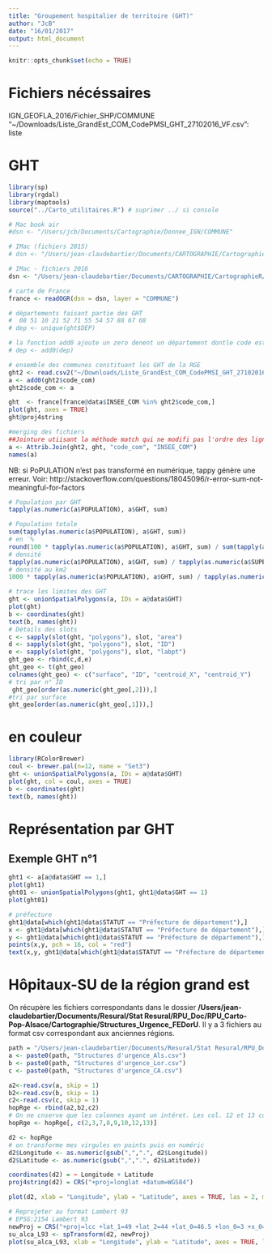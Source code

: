 ```yaml
---
title: "Groupement hospitalier de territoire (GHT)"
author: "JcB"
date: "16/01/2017"
output: html_document
---
```


```r
knitr::opts_chunk$set(echo = TRUE)
```
Fichiers nécéssaires
====================
IGN_GEOFLA_2016/Fichier_SHP/COMMUNE
"~/Downloads/Liste_GrandEst_COM_CodePMSI_GHT_27102016_VF.csv": liste  

GHT
===
```r
library(sp)
library(rgdal)
library(maptools)
source("../Carto_utilitaires.R") # suprimer ../ si console

# Mac book air
#dsn <- "/Users/jcb/Documents/Cartographie/Donnee_IGN/COMMUNE"

# IMac (fichiers 2015)
# dsn <- "/Users/jean-claudebartier/Documents/CARTOGRAPHIE/CartographieR/IGN_GEOFLA_2015/Fichier_SHP/COMMUNE"

# IMac - fichiers 2016
dsn <- "/Users/jean-claudebartier/Documents/CARTOGRAPHIE/CartographieR/IGN_GEOFLA_2016/COMMUNE"

# carte de France
france <- readOGR(dsn = dsn, layer = "COMMUNE")
```

```r

# départements faisant partie des GHT
#  08 51 10 21 52 71 55 54 57 88 67 68
# dep <- unique(ght$DEP)

# la fonction add0 ajoute un zero denent un département dontle code est < 10
# dep <- add0(dep)

# ensemble des communes constituant les GHT de la RGE
ght2 <- read.csv2("~/Downloads/Liste_GrandEst_COM_CodePMSI_GHT_27102016_VF.csv")
a <- add0(ght2$code_com)
ght2$code_com <- a

ght  <- france[france@data$INSEE_COM %in% ght2$code_com,]
plot(ght, axes = TRUE)
ght@proj4string

```

```r
#merging des fichiers
##Jointure utiisant la méthode match qui ne modifi pas l'ordre des lignes
a <- Attrib.Join(ght2, ght, "code_com", "INSEE_COM")
names(a)
```

NB: si PoPULATION n'est pas transformé en numérique, tappy génère une erreur. Voir: http://stackoverflow.com/questions/18045096/r-error-sum-not-meaningful-for-factors
```r
# Population par GHT
tapply(as.numeric(a$POPULATION), a$GHT, sum)
```

```r

# Population totale
sum(tapply(as.numeric(a$POPULATION), a$GHT, sum))
# en ¨%
round(100 * tapply(as.numeric(a$POPULATION), a$GHT, sum) / sum(tapply(as.numeric(a$POPULATION), a$GHT, sum)), 2)
# densité
tapply(as.numeric(a$POPULATION), a$GHT, sum) / tapply(as.numeric(a$SUPERFICIE), a$GHT, sum)
# densité au km2
1000 * tapply(as.numeric(a$POPULATION), a$GHT, sum) / tapply(as.numeric(a$SUPERFICIE), a$GHT, sum)
```

```r
# trace les limites des GHT
ght <- unionSpatialPolygons(a, IDs = a@data$GHT)
plot(ght)
b <- coordinates(ght)
text(b, names(ght))
# Détails des slots
c <- sapply(slot(ght, "polygons"), slot, "area")
d <- sapply(slot(ght, "polygons"), slot, "ID")
e <- sapply(slot(ght, "polygons"), slot, "labpt")
ght_geo <- rbind(c,d,e)
ght_geo <- t(ght_geo)
colnames(ght_geo) <- c("surface", "ID", "centroid_X", "centroid_Y")
# tri par n° ID
 ght_geo[order(as.numeric(ght_geo[,2])),]
#tri par surface
ght_geo[order(as.numeric(ght_geo[,1])),]

```

# en couleur
```r
library(RColorBrewer)
coul <- brewer.pal(n=12, name = "Set3")
ght <- unionSpatialPolygons(a, IDs = a@data$GHT)
plot(ght, col = coul, axes = TRUE)
b <- coordinates(ght)
text(b, names(ght))

```

Représentation par GHT
======================
Exemple GHT n°1
---------------
```r
ght1 <- a[a@data$GHT == 1,]
plot(ght1)
ght01 <- unionSpatialPolygons(ght1, ght1@data$GHT == 1)
plot(ght01)

# préfecture
ght1@data[which(ght1@data$STATUT == "Préfecture de département"),]
x <- ght1@data[which(ght1@data$STATUT == "Préfecture de département"),]$X_CHF_LIEU
y <- ght1@data[which(ght1@data$STATUT == "Préfecture de département"),]$Y_CHF_LIEU
points(x,y, pch = 16, col = "red")
text(x,y, ght1@data[which(ght1@data$STATUT == "Préfecture de département"),]$NOM_COM, pos = 1, cex = 0.8)

```

Hôpitaux-SU de la région grand est
==================================

On récupère les fichiers correspondants dans le dossier __/Users/jean-claudebartier/Documents/Resural/Stat Resural/RPU_Doc/RPU_Carto-Pop-Alsace/Cartographie/Structures_Urgence_FEDorU__. Il y a 3 fichiers au format csv correspondant aux anciennes régions.
```r

path = "/Users/jean-claudebartier/Documents/Resural/Stat Resural/RPU_Doc/RPU_Carto-Pop-Alsace/Cartographie/Structures_Urgence_FEDorU/"
a <- paste0(path, "Structures d'urgence_Als.csv")
b <- paste0(path, "Structures d'urgence_Lor.csv")
c <- paste0(path, "Structures d'urgence_CA.csv")

a2<-read.csv(a, skip = 1)
b2<-read.csv(b, skip = 1)
c2<-read.csv(c, skip = 1)
hopRge <- rbind(a2,b2,c2)
# On ne cnserve que les colonnes ayant un intéret. Les col. 12 et 13 contiennent latitude et longitude en WS84.
hopRge <- hopRge[, c(2,3,7,8,9,10,12,13)]

d2 <- hopRge
# on transforme mes virgules en points puis en numéric
d2$Longitude <- as.numeric(gsub(",",".", d2$Longitude))
d2$Latitude <- as.numeric(gsub(",",".", d2$Latitude))

coordinates(d2) = ~ Longitude + Latitude
proj4string(d2) = CRS("+proj=longlat +datum=WGS84")

plot(d2, xlab = "Longitude", ylab = "Latitude", axes = TRUE, las = 2, main = "SU Région Grand Est (WSG84)")

# Reprojeter au format Lambert 93
# EPSG:2154 Lambert 93
newProj = CRS("+proj=lcc +lat_1=49 +lat_2=44 +lat_0=46.5 +lon_0=3 +x_0=700000 +y_0=6600000 +ellps=GRS80 +towgs84=0,0,0,0,0,0,0 +units=m +no_defs")
su_alca_L93 <- spTransform(d2, newProj)
plot(su_alca_L93, xlab = "Longitude", ylab = "Latitude", axes = TRUE, las = 1, main = "SU Région Grand Est (Lambert 93)")

```


